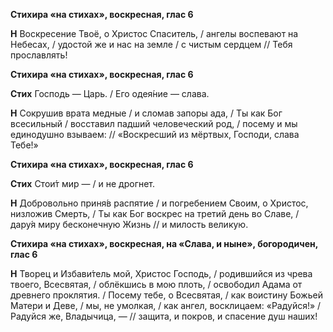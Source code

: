 **Стихира «на стихах», воскресная, глас 6**

**Н** Воскресение Твоё, о Христос Спаситель, / ангелы воспевают на Небесах, / удостой же и нас на земле / с чистым сердцем // Тебя прославлять!

**Стихира «на стихах», воскресная, глас 6**

**Стих** Господь — Царь. / Его одея́ние — слава.

**Н** Сокрушив врата медные / и сломав запоры ада, / Ты как Бог всесильный / восставил падший человеческий род, / посему и мы единодушно взываем: // «Воскресший из мёртвых, Господи, слава Тебе!»

**Стихира «на стихах», воскресная, глас 6**

**Стих** Стои́т мир — / и не дрогнет.

**Н** Добровольно приня́в распятие / и погребением Своим, о Христос, низложив Смерть, / Ты как Бог воскрес на третий день во Славе, / дару́я миру бесконечную Жизнь // и милость великую.

**Стихира «на стихах», воскресная, на «Слава, и ныне», богородичен, глас 6**

**Н** Творец и Избави́тель мой, Христос Господь, / родившийся из чрева твоего, Всесвятая, / облёкшись в мою плоть, / освободил Адама от древнего проклятия. / Посему тебе, о Всесвятая, / как воистину Божьей Матери и Деве, / мы, не умолкая, / как ангел, восклицаем: «Радуйся!» / Радуйся же, Владычица, — // защита, и покров, и спасение душ наших!
